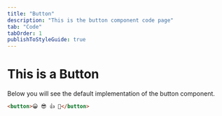 ```yaml
---
title: "Button"
description: "This is the button component code page"
tab: "Code"
tabOrder: 1
publishToStyleGuide: true
---
```


# This is a Button

Below you will see the default implementation of the button component.

<StorybookComponent id="button--emoji" height="75px" />

```html
<button>😀 😎 👍 💯</button>
```

